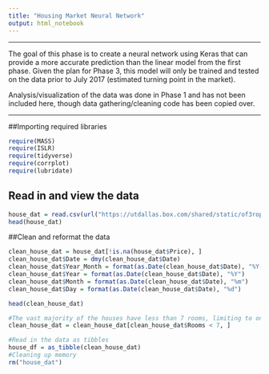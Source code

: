 ```yaml
---
title: "Housing Market Neural Network"
output: html_notebook
---
```


---

The goal of this phase is to create a neural network using Keras that can provide a more accurate prediction than the linear model from the first phase. Given the plan for Phase 3, this model will only be trained and tested on the data prior to July 2017 (estimated turning point in the market).

Analysis/visualization of the data was done in Phase 1 and has not been included here, though data gathering/cleaning code has been copied over.

---


##Importing required libraries
```r
require(MASS)
require(ISLR)
require(tidyverse)
require(corrplot)
require(lubridate)
```


## Read in and view the data
```r
house_dat = read.csv(url("https://utdallas.box.com/shared/static/of3rop2aqitzxz9ov8uvkg4inh8s6kws.csv"))
head(house_dat)
```

##Clean and reformat the data
```r
clean_house_dat = house_dat[!is.na(house_dat$Price), ]
clean_house_dat$Date = dmy(clean_house_dat$Date)
clean_house_dat$Year_Month = format(as.Date(clean_house_dat$Date), "%Y-%m")
clean_house_dat$Year = format(as.Date(clean_house_dat$Date), "%Y")
clean_house_dat$Month = format(as.Date(clean_house_dat$Date), "%m")
clean_house_dat$Day = format(as.Date(clean_house_dat$Date), "%d")

head(clean_house_dat)
```

```r
#The vast majority of the houses have less than 7 rooms, limiting to only those - removes 68 rows
clean_house_dat = clean_house_dat[clean_house_dat$Rooms < 7, ]
```

```r
#Read in the data as tibbles
house_df = as_tibble(clean_house_dat)
#Cleaning up memory
rm("house_dat")
```
